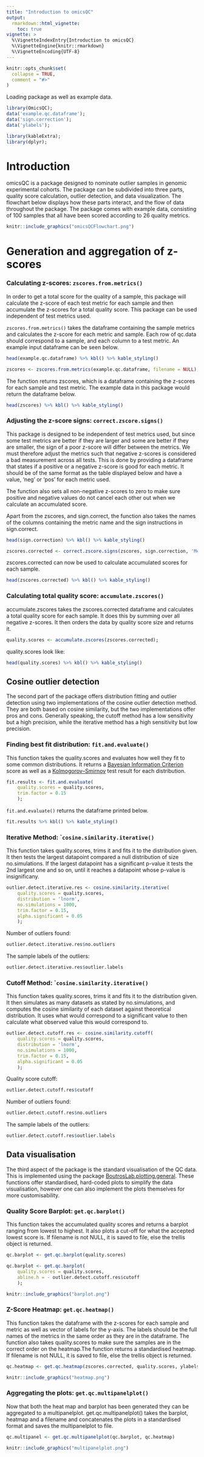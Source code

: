 ```yaml
---
title: "Introduction to omicsQC"
output:
  rmarkdown::html_vignette:
    toc: true
vignette: >
  %\VignetteIndexEntry{Introduction to omicsQC}
  %\VignetteEngine{knitr::rmarkdown}
  %\VignetteEncoding{UTF-8}
---
```


```r
knitr::opts_chunk$set(
  collapse = TRUE,
  comment = "#>"
)
```

Loading package as well as example data.

```r
library(OmicsQC);
data('example.qc.dataframe');
data('sign.correction');
data('ylabels');
```

```r
library(kableExtra);
library(dplyr);
```

# Introduction
omicsQC is a package designed to nominate outlier samples in genomic experimental cohorts. The package can be subdivided into three parts, quality score calculation, outlier detection, and data visualization. The flowchart below displays how these parts interact, and the flow of data throughout the package. The package comes with example data, consisting of 100 samples that all have been scored according to 26 quality metrics.

```r
knitr::include_graphics("omicsQCFlowchart.png")
```

# Generation and aggregation of z-scores

### Calculating z-scores: ```zscores.from.metrics()```
In order to get a total score for the quality of a sample, this package will calculate the z-score of each test metric for each sample and then accumulate the z-scores for a total quality score. This package can be used independent of test metrics used.

```zscores.from.metrics()``` takes the dataframe containing the sample metrics and calculates the z-score for each metric and sample. Each row of qc.data should correspond to a sample, and each column to a test metric. An example input dataframe can be seen below.

```r
head(example.qc.dataframe) %>% kbl() %>% kable_styling()
```

```r
zscores <- zscores.from.metrics(example.qc.dataframe, filename = NULL);
```

The function returns zscores, which is a dataframe containing the z-scores for each sample and test metric. The example data in this package would return the dataframe below.

```r
head(zscores) %>% kbl() %>% kable_styling()
```


### Adjusting the z-score signs: ```correct.zscore.signs()```
This package is designed to be independent of test metrics used, but since some test metrics are better if they are larger and some are better if they are smaller, the sign of a poor z-score will differ between the metrics. We must therefore adjust the metrics such that negative z-scores is considered a bad measurement across all tests. This is done by providing a dataframe that states if a positive or a negative z-score is good for each metric. It should be of the same format as the table displayed below and have a value, 'neg' or 'pos' for each metric used.

The function also sets all non-negative z-scores to zero to make sure positive and negative values do not cancel each other out when we calculate an accumulated score.

Apart from the zscores, and sign.correct, the function also takes the names of the columns containing the metric name and the sign instructions in sign.correct.

```r
head(sign.correction) %>% kbl() %>% kable_styling()
```

```r
zscores.corrected <- correct.zscore.signs(zscores, sign.correction, 'Metric', 'Sign')
```

zscores.corrected can now be used to calculate accumulated scores for each sample.
```r
head(zscores.corrected) %>% kbl() %>% kable_styling()
```


### Calculating total quality score: ``` accumulate.zscores()```
accumulate.zscores takes the zscores.corrected dataframe and calculates a total quality score for each sample. It does this by summing over all negative z-scores. It then orders the data by quality score size and returns it.

```r
quality.scores <- accumulate.zscores(zscores.corrected);
```

quality.scores look like:

```r
head(quality.scores) %>% kbl() %>% kable_styling()
```

## Cosine outlier detection
The second part of the package offers distribution fitting and outlier detection using two implementations of the cosine outlier detection method. They are both based on cosine similarity, but the two implementations offer pros and cons. Generally speaking, the cutoff method has a low sensitivity but a high precision, while the iterative method has a high sensitivity but low precision.  

### Finding best fit distribution: ```fit.and.evaluate()```
This function takes the quality.scores and evaluates how well they fit to some common distributions. It returns a [Bayesian Information Criterion](https://www.sciencedirect.com/topics/social-sciences/bayesian-information-criterion) score as well as a [Kolmogorov–Smirnov](https://www.sciencedirect.com/topics/medicine-and-dentistry/kolmogorov-smirnov-test) test result for each distribution.

```r
fit.results <- fit.and.evaluate(
    quality.scores = quality.scores,
    trim.factor = 0.15
    );
```

```fit.and.evaluate()``` returns the dataframe printed below.

```r
fit.results %>% kbl() %>% kable_styling()
```

### Iterative Method: ```cosine.similarity.iterative()``
This function takes quality.scores, trims it and fits it to the distribution given. It then  tests the largest datapoint compared a null distribution of size no.simulations. If the largest datapoint has a significant p-value it tests the 2nd largest one and so on, until it reaches a datapoint whose p-value is insignificany.

```r
outlier.detect.iterative.res <- cosine.similarity.iterative(
    quality.scores = quality.scores,
    distribution = 'lnorm',
    no.simulations = 1000,
    trim.factor = 0.15,
    alpha.significant = 0.05
    );
```

Number of outliers found:
```r
outlier.detect.iterative.res$no.outliers
```

The sample labels of the outliers:
```r
outlier.detect.iterative.res$outlier.labels
```

### Cutoff Method: ```cosine.similarity.iterative()``
This function takes quality.scores, trims it and fits it to the distribution given. It then simulates as many datasets as stated by no.simulations, and computes the cosine similarity of each dataset against theoretical distribution. It uses what would correspond to a significant value to then calculate what observed value this would correspond to.

```r
outlier.detect.cutoff.res <- cosine.similarity.cutoff(
    quality.scores = quality.scores,
    distribution = 'lnorm',
    no.simulations = 1000,
    trim.factor = 0.15,
    alpha.significant = 0.05
    );
```

Quality score cutoff:
```r
outlier.detect.cutoff.res$cutoff
```

Number of outliers found:
```r
outlier.detect.cutoff.res$no.outliers
```

The sample labels of the outliers:
```r
outlier.detect.cutoff.res$outlier.labels
```

## Data visualisation
The third aspect of the package is the standard visualisation of the QC data. This is implemented using the package [BoutrosLab.plotting.general](https://cran.r-project.org/web/packages/BoutrosLab.plotting.general/BoutrosLab.plotting.general.pdf). These functions offer standardised, hard-coded plots to simplify the data visualisation, however one can also implement the plots themselves for more customisability.

### Quality Score Barplot: ```get.qc.barplot()```
This function takes the accumulated quality scores and returns a barplot ranging from lowest to highest. It also plots a cut-off for what the accepted lowest score is. If filename is not NULL, it is saved to file, else the trellis object is returned.

```r
qc.barplot <- get.qc.barplot(quality.scores)
```

```r
qc.barplot <- get.qc.barplot(
    quality.scores = quality.scores,
    abline.h = - outlier.detect.cutoff.res$cutoff
    );
```

```r
knitr::include_graphics("barplot.png")
```

### Z-Score Heatmap: ```get.qc.heatmap()```
This function takes the dataframe with the z-scores for each sample and metric as well as vector of labels for the y-axis. The labels should be the full names of the metrics in the same order as they are in the dataframe. The function also takes quality.scores to make sure the samples are in the correct order on the heatmap.The function returns a standardised heatmap. If filename is not NULL, it is saved to file, else the trellis object is returned.

``` r
qc.heatmap <- get.qc.heatmap(zscores.corrected, quality.scores, ylabels)
```

```r
knitr::include_graphics("heatmap.png")
```

### Aggregating the plots: ```get.qc.multipanelplot()```
Now that both the heat map and barplot has been generated they can be aggregated to a multipanelplot. get.qc.multipanelplot() takes the barplot, heatmap and a filename and concatenates the plots in a standardised format and saves the multipanelplot to file.

``` r
qc.multipanel <- get.qc.multipanelplot(qc.barplot, qc.heatmap)
```

```r
knitr::include_graphics("multipanelplot.png")
```
